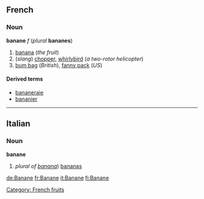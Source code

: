 ==French==
===Noun===
'''banane''' ''f'' (''plural'' '''bananes''')

#[[banana]] (''the fruit'')
#(''slang'') [[chopper]], [[whirlybird]] (''a two-rotor helicopter'')
#[[bum bag]] (''British''), [[fanny pack]] (''US'')

====Derived terms====
*[[bananeraie]]
*[[bananier]]

----
==Italian==
===Noun===
'''banane'''

#''plural of [[banana#Italian|banana]]'') [[banana]]s

[[Category: French fruits]]

[[de:Banane]]
[[fr:Banane]]
[[it:Banane]]
[[fi:Banane]]